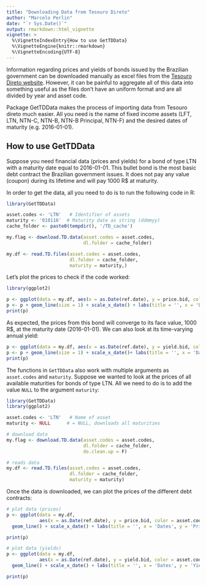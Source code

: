```yaml
---
title: "Downloading Data from Tesouro Direto"
author: "Marcelo Perlin"
date: "`r Sys.Date()`"
output: rmarkdown::html_vignette
vignette: >
  %\VignetteIndexEntry{How to use GetTDData}
  %\VignetteEngine{knitr::rmarkdown}
  %\VignetteEncoding{UTF-8}
---
```


Information regarding prices and  yields of bonds issued by the Brazilian government can be downloaded manually as excel files from the [Tesouro Direto website](https://www.tesourodireto.com.br/). However, it can be painful to aggregate all of this data into something useful as the files don't have an uniform format and are all divided by year and asset code.

Package GetTDData makes the process of importing data from Tesouro direto much easier. All you need is the name of fixed income assets (LFT, LTN, NTN-C, NTN-B, NTN-B Principal, NTN-F) and the desired dates of maturity (e.g. 2016-01-01). 

## How to use GetTDData

Suppose you need financial data (prices and yields) for a bond of type LTN with a maturity date equal to 2016-01-01. This bullet bond is the most basic debt contract the Brazilian government issues. It does not pay any value (coupon) during its lifetime and will pay 1000 R$ at maturity.

In order to get the data, all you need to do is to run the following code in R:

```r
library(GetTDData)

asset.codes <- 'LTN'   # Identifier of assets 
maturity <- '010116'  # Maturity date as string (ddmmyy)
cache_folder <- paste0(tempdir(), '/TD_cache')

my.flag <- download.TD.data(asset.codes = asset.codes, 
                            dl.folder = cache_folder)

my.df <- read.TD.files(asset.codes = asset.codes, 
                       dl.folder = cache_folder,
                       maturity = maturity,)


```

Let's plot the prices to check if the code worked: 

```r
library(ggplot2)

p <- ggplot(data = my.df, aes(x = as.Date(ref.date), y = price.bid, color = asset.code))
p <- p + geom_line(size = 1) + scale_x_date() + labs(title = '', x = 'Dates')
print(p)
```

As expected, the prices from this bond will converge to its face value, 1000 R$, at the maturity date (2016-01-01). We can also look at its time-varying annual yield:


```r
p <- ggplot(data = my.df, aes(x = as.Date(ref.date), y = yield.bid, color = asset.code))
p <- p + geom_line(size = 1) + scale_x_date()+ labs(title = '', x = 'Dates' )
print(p)

```

The functions in `GetTDData` also work with multiple arguments as `asset.codes` and `maturity`. Suppose we wanted to look at the prices of all available maturities for bonds of type LTN. All we need to do is to add the value `NULL` to the argument `maturity`:

```r
library(GetTDData)
library(ggplot2)

asset.codes <- 'LTN'   # Name of asset
maturity <- NULL      # = NULL, downloads all maturities

# download data
my.flag <- download.TD.data(asset.codes = asset.codes, 
                            dl.folder = cache_folder,
                            do.clean.up = F)

# reads data
my.df <- read.TD.files(asset.codes = asset.codes, 
                       dl.folder = cache_folder,
                       maturity = maturity)

```

Once the data is downloaded, we can plot the prices of the different debt contracts:

```r
# plot data (prices)
p <- ggplot(data = my.df, 
            aes(x = as.Date(ref.date), y = price.bid, color = asset.code)) + 
  geom_line() + scale_x_date() + labs(title = '', x = 'Dates', y = 'Prices' )

print(p)

# plot data (yields)
p <- ggplot(data = my.df, 
            aes(x = as.Date(ref.date), y = yield.bid, color = asset.code)) + 
  geom_line() + scale_x_date() + labs(title = '', x = 'Dates', y = 'Yields' )

print(p)

```
